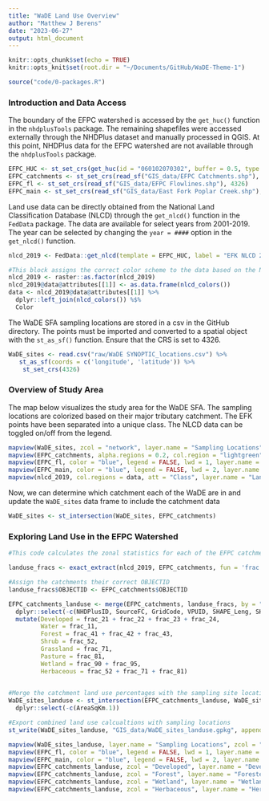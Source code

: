 ```yaml
---
title: "WaDE Land Use Overview"
author: "Matthew J Berens"
date: "2023-06-27"
output: html_document
---
```


```r
knitr::opts_chunk$set(echo = TRUE)
knitr::opts_knit$set(root.dir = "~/Documents/GitHub/WaDE-Theme-1")
```

```r
source("code/0-packages.R")
```

### Introduction and Data Access
The boundary of the EFPC watershed is accessed by the `get_huc()` function in the `nhdplusTools` package. The remaining shapefiles were accessed externally through the NHDPlus dataset and manually processed in QGIS. At this point, NHDPlus data for the EFPC watershed are not available through the `nhdplusTools` package.
```r
EFPC_HUC <- st_set_crs(get_huc(id = "060102070302", buffer = 0.5, type = "huc12"), 4326)
EFPC_catchments <- st_set_crs(read_sf("GIS_data/EFPC Catchments.shp"), 4326)
EFPC_fl <- st_set_crs(read_sf("GIS_data/EFPC Flowlines.shp"), 4326)
EFPC_main <- st_set_crs(read_sf("GIS_data/East Fork Poplar Creek.shp"), 4326)
```

Land use data can be directly obtained from the National Land Classification Database (NLCD) through the `get_nlcd()` function in the `FedData` package. The data are available for select years from 2001-2019. The year can be selected by changing the `year = ####` option in the `get_nlcd()` function.
```r
nlcd_2019 <- FedData::get_nlcd(template = EFPC_HUC, label = "EFK NLCD 2019", year = 2019)
```


```r
#This block assigns the correct color scheme to the data based on the NLCD color legend.
nlcd_2019 <- raster::as.factor(nlcd_2019)
nlcd_2019@data@attributes[[1]] <- as.data.frame(nlcd_colors())
data <- nlcd_2019@data@attributes[[1]] %>%
  dplyr::left_join(nlcd_colors()) %$%
  Color
```

The WaDE SFA sampling locations are stored in a csv in the GitHub directory. The points must be imported and converted to a spatial object with the `st_as_sf()` function. Ensure that the CRS is set to 4326.
```r
WaDE_sites <- read.csv("raw/WaDE SYNOPTIC_locations.csv") %>%
   st_as_sf(coords = c('longitude', 'latitude')) %>%
    st_set_crs(4326)
```


### Overview of Study Area
The map below visualizes the study area for the WaDE SFA. The sampling locations are colorized based on their major tributary catchment. The EFK points have been separated into a unique class. The NLCD data can be toggled on/off from the legend.
```r
mapview(WaDE_sites, zcol = "network", layer.name = "Sampling Locations", alpha.region = 1, label = "site_name", col.regions = RColorBrewer::brewer.pal(length(unique(WaDE_sites$network)), "Spectral")) +
mapview(EFPC_catchments, alpha.regions = 0.2, col.region = "lightgreen", color = "black", legend = FALSE, lwd=1, layer.name = "EFK Catchments") +
mapview(EFPC_fl, color = "blue", legend = FALSE, lwd = 1, layer.name = "NHD Flowlines") +
mapview(EFPC_main, color = "blue", legend = FALSE, lwd = 2, layer.name = "EFK Main Branch") +
mapview(nlcd_2019, col.regions = data, att = "Class", layer.name = "Landcover Class", label = FALSE, legend = TRUE, alpha = 0.5, hide = TRUE)

```



Now, we can determine which catchment each of the WaDE are in and update the `WaDE_sites` data frame to include the catchment data
```r
WaDE_sites <- st_intersection(WaDE_sites, EFPC_catchments)
```


### Exploring Land Use in the EFPC Watershed
```r

#This code calculates the zonal statistics for each of the EFPC catchments. The results are exported as a df that is saved as 

landuse_fracs <- exact_extract(nlcd_2019, EFPC_catchments, fun = 'frac', force_df = TRUE)

#Assign the catchments their correct OBJECTID
landuse_fracs$OBJECTID <- EFPC_catchments$OBJECTID

EFPC_catchments_landuse <- merge(EFPC_catchments, landuse_fracs, by = "OBJECTID") %>%
  dplyr::select(-c(NHDPlusID, SourceFC, GridCode, VPUID, SHAPE_Leng, SHAPE_Area)) %>%
  mutate(Developed = frac_21 + frac_22 + frac_23 + frac_24,
         Water = frac_11,
         Forest = frac_41 + frac_42 + frac_43,
         Shrub = frac_52,
         Grassland = frac_71,
         Pasture = frac_81,
         Wetland = frac_90 + frac_95,
         Herbaceous = frac_52 + frac_71 + frac_81)
 

#Merge the catchment land use percentages with the sampling site locations
WaDE_sites_landuse <- st_intersection(EFPC_catchments_landuse, WaDE_sites) %>%
  dplyr::select(-c(AreaSqKm.1))

#Export combined land use calcualtions with sampling locations
st_write(WaDE_sites_landuse, "GIS_data/WaDE_sites_landuse.gpkg", append = FALSE)
```

```r
mapview(WaDE_sites_landuse, layer.name = "Sampling Locations", zcol = "network", alpha = 1, label = "site_name", col.regions = RColorBrewer::brewer.pal(length(unique(WaDE_sites_landuse$network)), "Spectral"))+
mapview(EFPC_fl, color = "blue", legend = FALSE, lwd = 1, layer.name = "NHD Flowlines") +
mapview(EFPC_main, color = "blue", legend = FALSE, lwd = 2, layer.name = "EFK Main Branch") +
mapview(EFPC_catchments_landuse, zcol = "Developed", layer.name = "Developed", col.regions = RColorBrewer::brewer.pal(10, "Reds"), hide = TRUE) +
mapview(EFPC_catchments_landuse, zcol = "Forest", layer.name = "Forested", col.regions = RColorBrewer::brewer.pal(10, "Greens"), hide = TRUE) +
mapview(EFPC_catchments_landuse, zcol = "Wetland", layer.name = "Wetlands", col.regions = RColorBrewer::brewer.pal(10, "Blues"), hide = TRUE) +
mapview(EFPC_catchments_landuse, zcol = "Herbaceous", layer.name = "Herbaceous", col.regions = RColorBrewer::brewer.pal(10, "Oranges"), hide = TRUE)

```

